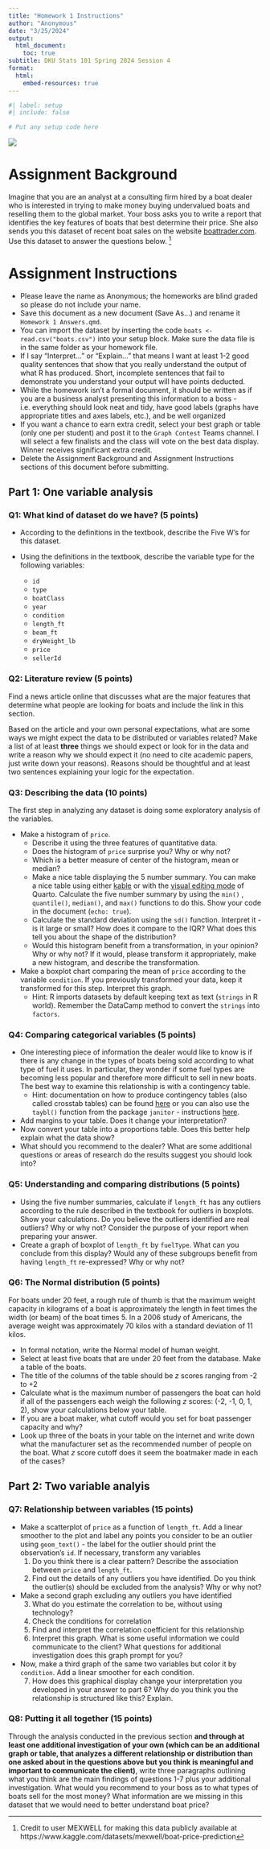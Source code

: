 ```yaml
---
title: "Homework 1 Instructions"
author: "Anonymous"
date: "3/25/2024"
output:
  html_document:
    toc: true
subtitle: DKU Stats 101 Spring 2024 Session 4
format: 
  html:
    embed-resources: true
---
```


```r
#| label: setup
#| include: false

# Put any setup code here
```

![](boats.png)

# Assignment Background

Imagine that you are an analyst at a consulting firm hired by a boat dealer who is interested in trying to make money buying undervalued boats and reselling them to the global market. Your boss asks you to write a report that identifies the key features of boats that best determine their price. She also sends you this dataset of recent boat sales on the website [boattrader.com](https://www.boattrader.com/). Use this dataset to answer the questions below. [^1]

[^1]: Credit to user MEXWELL for making this data publicly available at https://www.kaggle.com/datasets/mexwell/boat-price-prediction

# Assignment Instructions

-   Please leave the name as Anonymous; the homeworks are blind graded so please do not include your name.
-   Save this document as a new document (Save As...) and rename it `Homework 1 Answers.qmd`.
-   You can import the dataset by inserting the code `boats <- read.csv("boats.csv")` into your setup block. Make sure the data file is in the same folder as your homework file.\
-   If I say "Interpret..." or "Explain..." that means I want at least 1-2 good quality sentences that show that you really understand the output of what R has produced. Short, incomplete sentences that fail to demonstrate you understand your output will have points deducted.
-   While the homework isn't a formal document, it should be written as if you are a business analyst presenting this information to a boss - i.e. everything should look neat and tidy, have good labels (graphs have appropriate titles and axes labels, etc.), and be well organized
-   If you want a chance to earn extra credit, select your best graph or table (only one per student) and post it to the `Graph Contest` Teams channel. I will select a few finalists and the class will vote on the best data display. Winner receives significant extra credit.
-   Delete the Assignment Background and Assignment Instructions sections of this document before submitting.

## Part 1: One variable analysis

### Q1: What kind of dataset do we have? (5 points)

-   According to the definitions in the textbook, describe the Five W's for this dataset.

-   Using the definitions in the textbook, describe the variable type for the following variables:

    -   `id`
    -   `type`
    -   `boatClass`
    -   `year`
    -   `condition`
    -   `length_ft`
    -   `beam_ft`
    -   `dryWeight_lb`
    -   `price`
    -   `sellerId`

### Q2: Literature review (5 points)

Find a news article online that discusses what are the major features that determine what people are looking for boats and include the link in this section.

Based on the article and your own personal expectations, what are some ways we might expect the data to be distributed or variables related? Make a list of at least **three** things we should expect or look for in the data and write a reason why we should expect it (no need to cite academic papers, just write down your reasons). Reasons should be thoughtful and at least two sentences explaining your logic for the expectation.

### Q3: Describing the data (10 points)

The first step in analyzing any dataset is doing some exploratory analysis of the variables.

-   Make a histogram of `price`.
    -   Describe it using the three features of quantitative data.
    -   Does the histogram of `price` surprise you? Why or why not?
    -   Which is a better measure of center of the histogram, mean or median?
    -   Make a nice table displaying the 5 number summary. You can make a nice table using either [kable](https://bookdown.org/yihui/rmarkdown-cookbook/kable.html) or with the [visual editing mode](https://quarto.org/docs/visual-editor/content.html#editing-tables) of Quarto. Calculate the five number summary by using the `min()` , `quantile()`, `median()`, and `max()` functions to do this. Show your code in the document (`echo: true`).
    -   Calculate the standard deviation using the `sd()` function. Interpret it - is it large or small? How does it compare to the IQR? What does this tell you about the shape of the distribution?
    -   Would this histogram benefit from a transformation, in your opinion? Why or why not? If it would, please transform it appropriately, make a new histogram, and describe the transformation.
-   Make a boxplot chart comparing the mean of `price` according to the variable `condition`. If you previously transformed your data, keep it transformed for this step. Interpret this graph.
    -   Hint: R imports datasets by default keeping text as text (`strings` in R world). Remember the DataCamp method to convert the `strings` into `factors`.

### Q4: Comparing categorical variables (5 points)

-   One interesting piece of information the dealer would like to know is if there is any change in the types of boats being sold according to what type of fuel it uses. In particular, they wonder if some fuel types are becoming less popular and therefore more difficult to sell in new boats. The best way to examine this relationship is with a contingency table.
    -   Hint: documentation on how to produce contingency tables (also called crosstab tables) can be found [here](http://analyticswithr.com/contingencytables.html) or you can also use the `taybl()` function from the package `janitor` - instructions [here](https://cran.r-project.org/web/packages/janitor/vignettes/tabyls.html).
-   Add margins to your table. Does it change your interpretation?
-   Now convert your table into a proportions table. Does this better help explain what the data show?
-   What should you recommend to the dealer? What are some additional questions or areas of research do the results suggest you should look into?

### Q5: Understanding and comparing distributions (5 points)

-   Using the five number summaries, calculate if `length_ft` has any outliers according to the rule described in the textbook for outliers in boxplots. Show your calculations. Do you believe the outliers identified are real outliers? Why or why not? Consider the purpose of your report when preparing your answer.
-   Create a graph of boxplot of `length_ft` by `fuelType`. What can you conclude from this display? Would any of these subgroups benefit from having `length_ft` re-expressed? Why or why not?

### Q6: The Normal distribution (5 points)

For boats under 20 feet, a rough rule of thumb is that the maximum weight capacity in kilograms of a boat is approximately the length in feet times the width (or beam) of the boat times 5. In a 2006 study of Americans, the average weight was approximately 70 kilos with a standard deviation of 11 kilos.

-   In formal notation, write the Normal model of human weight.
-   Select at least five boats that are under 20 feet from the database. Make a table of the boats.
-   The title of the columns of the table should be *z* scores ranging from -2 to +2
-   Calculate what is the maximum number of passengers the boat can hold if all of the passengers each weigh the following *z* scores: (-2, -1, 0, 1, 2), show your calculations below your table.
-   If you are a boat maker, what cutoff would you set for boat passenger capacity and why?
-   Look up three of the boats in your table on the internet and write down what the manufacturer set as the recommended number of people on the boat. What *z* score cutoff does it seem the boatmaker made in each of the cases?

## Part 2: Two variable analyis

### Q7: Relationship between variables (15 points)

-   Make a scatterplot of `price` as a function of `length_ft`. Add a linear smoother to the plot and label any points you consider to be an outlier using `geom_text()` - the label for the outlier should print the observation's `id`. If necessary, transform any variables
    1.  Do you think there is a clear pattern? Describe the association between `price` and `length_ft`.
    2.  Find out the details of any outliers you have identified. Do you think the outlier(s) should be excluded from the analysis? Why or why not?
-   Make a second graph excluding any outliers you have identified
    3.  What do you estimate the correlation to be, without using technology?
    4.  Check the conditions for correlation
    5.  Find and interpret the correlation coefficient for this relationship
    6.  Interpret this graph. What is some useful information we could communicate to the client? What questions for additional investigation does this graph prompt for you?
-   Now, make a third graph of the same two variables but color it by `condition`. Add a linear smoother for each condition.
    7.  How does this graphical display change your interpretation you developed in your answer to part 6? Why do you think you the relationship is structured like this? Explain.

### Q8: Putting it all together (15 points)

Through the analysis conducted in the previous section **and through at least one additional investigation of your own (which can be an additional graph or table, that analyzes a different relationship or distribution than one asked about in the questions above but you think is meaningful and important to communicate the client)**, write three paragraphs outlining what you think are the main findings of questions 1-7 plus your additional investigation. What would you recommend to your boss as to what types of boats sell for the most money? What information are we missing in this dataset that we would need to better understand boat price?
